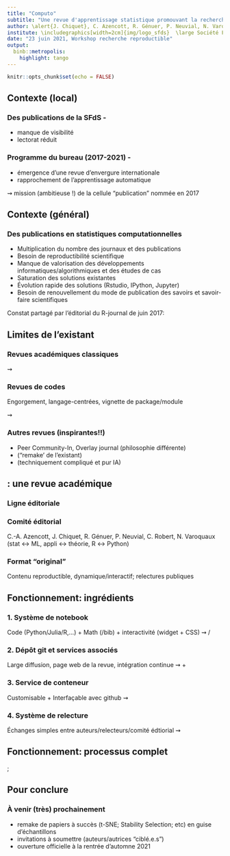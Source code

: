 ```yaml
---
title: "Computo"
subtitle: "Une revue d'apprentissage statistique promouvant la recherche reproductible"
author: \alert{J. Chiquet}, C. Azencott, R. Génuer, P. Neuvial, N. Varoquaux \newline \url{https://computo.sfds.asso.fr} \newline \url{https://github.com/computorg}\newline
institute: \includegraphics[width=2cm]{img/logo_sfds}  \large Société Française de Statistique
date: "23 juin 2021, Workshop recherche reproductible"
output:
  binb::metropolis:
    highlight: tango
---
```


```r
knitr::opts_chunk$set(echo = FALSE)
```

## Contexte (local)

### Des publications de la SFdS - \alert{constat}

- manque de visibilité
- lectorat réduit

### Programme du bureau (2017-2021) - \alert{volonté}

- émergence d'une revue d'envergure internationale
- rapprochement de l'apprentissage automatique

\bigskip

$\rightsquigarrow$ mission (ambitieuse !) de la cellule "publication" nommée en 2017

## Contexte (général)

### Des publications en statistiques computationnelles

- Multiplication du nombre des journaux et des publications 
- Besoin de reproductibilité scientifique
- Manque de valorisation des développements informatiques/algorithmiques et des études de cas
- Saturation des solutions existantes
- Évolution rapide des solutions (Rstudio, IPython, Jupyter)
- Besoin de renouvellement du mode de publication des savoirs et savoir-faire scientifiques


Constat partagé par l’éditorial du R-journal de juin 2017:

\begin{quote}
\scriptsize Articles introducing CRAN or Bioconductor packages — the most common kind of submission — should now provide broader context. We would like to encourage the submission of reviews and proposals, comparisons and the benchmarking of alternative implementations, and presentations of applications demonstrating how new or existing techniques can be applied in an area of current interest using R. 
\end{quote}

## Limites de l'existant

### Revues académiques classiques

\textit{\scriptsize Statistics and Computing, Computational Statistics and Data Analysis, Journal of Computational and Graphical Statistics, JMLR, JRSS-B, JASA, ...}

$\rightsquigarrow$ \alert{format figé limitant la reproductibilité}

### Revues de codes

\textit{\scriptsize R journal, Journal of Statistical Software, Journal of Open Source Software, JMLR Machine Learning Open Source Software, ROpen-Sci...}

Engorgement, langage-centrées, vignette de package/module

$\rightsquigarrow$ \alert{pas structuré autour d’une question scientifique de stat./ML}

### Autres revues (inspirantes!!)

- Peer Community-In, Overlay journal (philosophie différente)
- \url{https://rescience.github.io/} ("remake' de l'existant)
- \url{https://distill.pub} (techniquement compliqué et pur IA)


## \alert{Computo}: une revue  académique

### Ligne éditoriale

\begin{quote}
\scriptsize Computo aims at \alert{promoting computational/algorithmic contributions in statistics and machine learning} that provide insight into which models or methods are more appropriate to address a specific scientific question. In order to achieve this goal, Computo goes beyond classical static publications by \alert{leveraging technical advances in literate programming and scientific reporting}.
\end{quote}

### Comité éditorial

C.-A. Azencott, J. Chiquet, R. Génuer, P. Neuvial, C. Robert, N. Varoquaux (stat $\leftrightarrow$ ML, appli $\leftrightarrow$ théorie, R $\leftrightarrow$ Python)

\medskip

### Format "original"

Contenu reproductible, dynamique/interactif; relectures publiques

## Fonctionnement: ingrédients

### 1. Système de notebook \textit{avancé}

Code (Python/Julia/R,...) + Math (\LaTeX/bib\TeX) + interactivité (widget + CSS) $\rightsquigarrow$ \alert{Jupyter-book}/\alert{Rmarkdown} 

\medskip

### 2. Dépôt git et services associés

Large diffusion, page web de la revue, intégration continue $\rightsquigarrow$ \alert{github} + \alert{github-action}

\medskip

### 3. Service de conteneur

Customisable + Interfaçable avec github $\rightsquigarrow$ \alert{binder}

\medskip

### 4. Système de relecture

Échanges simples entre auteurs/relecteurs/comité édtiorial $\rightsquigarrow$ \alert{Scholastica}

\medskip

## Fonctionnement: processus complet

\tikz[overlay,remember picture] \node[opacity=0.8, at=(current page.center)]{%
  \includegraphics[width=.9\paperwidth]{img/computo_process}};

## Pour conclure

### À venir (très)  prochainement

- remake de papiers à succès (t-SNE; Stability Selection; etc) en guise d'échantillons
- invitations à soumettre (auteurs/autrices "ciblé.e.s")
- ouverture officielle à la rentrée d'automne 2021

\begin{center} Un tour sur le site \url{https://computo.sfds.asso.fr} \end{center}

